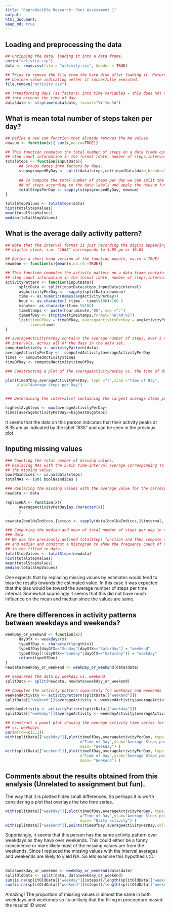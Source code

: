 ```yaml
---
title: "Reproducible Research: Peer Assessment 1"
output: 
html_document:
keep_md: true
---
```

## Loading and preprocessing the data
```r
## Unzipping the data, loading it into a data frame.
unzip("activity.zip")
data <- read.csv(file = "activity.csv", header = TRUE)

## Tries to remove the file from the hard disk after loading it. Returns a
## boolean value indicating wether it succesfully executed.
file.remove("activity.csv")

## Transforming days (as factors) into time variables - this does not take
## into account the time of day.
data$date <- strptime(data$date, format="%Y-%m-%d")
```

## What is mean total number of steps taken per day?
```r
## Define a new sum function that already removes the NA values.
newsum <- function(x){ sum(x,na.rm=TRUE)}

## This function computes the total number of steps on a data frame containing 
## step count information in the format [date, number of steps,interval,...]
totalSteps <- function(inputData){
      ## Groups dates into factors by days.
      stepsgroupedByDay <- split(data$steps,cut(inputData$date,breaks="day"))
      
      ## To compute the total number of steps per day we can split the number
      ## of steps according to the date labels and apply the newsum function.
      totalStepsPerDay <- sapply(stepsgroupedByDay, newsum)
}

totalStepValues <- totalSteps(data)
hist(totalStepValues)
mean(totalStepValues)
median(totalStepValues)
```


## What is the average daily activity pattern?
```r
## Note that the interval format is just recording the digits appearing in a
## digital clock, i.e. "1605" corresponds to 4.05 pm or 16:05

## Define a short hand version of the function mean(x, na.rm = TRUE)
newmean <- function(x){mean(x,na.rm =TRUE)}

## This function computes the activity pattern on a data frame containing 
## step count information in the format [date, number of steps,interval,...]
activityPattern <- function(inputData){
      splitData <- split(inputData$steps,inputData$interval)
      avgActivityPerDay <-  sapply(splitData,newmean)
      time <- as.numeric(names(avgActivityPerDay))
      hour <- as.character( (time - time%%100)/100 )
      minute<- as.character(time %%100)
      timeStamps <- paste(hour,minute,"00", sep =":")
      timeOfDay <- strptime(timeStamps,format="%H:%M:%S")
      list(timeOfDay = timeOfDay, averageActivityPerDay = avgActivityPerDay,
           times=time)
}

## averageActivityPerDay contains the average number of steps, over 5 minute
## intervals, across all of the days in the data set.
computedActivity <- activityPattern(data)
averageActivityPerDay <-  computedActivity$averageActivityPerDay
times <- computedActivity$times
timeOfDay <- computedActivity$timeOfDay

### Constructing a plot of the averageActivityPerDay vs. the time of day.

plot(timeOfDay,averageActivityPerDay, type ="l",xlab ="Time of Day",
     ylab="Average Steps per Day")


### Determining the interval(s) containing the largest average steps per day.

highestAvgSteps <- max(averageActivityPerDay)
times[averageActivityPerDay==highestAvgSteps]
```

It seems that the data on this person indicates that their activity peaks at 8:35 am as indicated by the label "835" and can be seen in the previous plot.


## Inputing missing values
```r
### Counting the total number of missing values.
## Replacing NAs with the 5-min time-interval average corresponding to 
## the missing value.
boolNaIndices <- is.na(data$steps)
totalNAs <- sum( boolNaIndices )

### Replacing the missing values with the average value for the corresponding interval.
newdata <- data

replaceNA <- function(x){ 
      averageActivityPerDay[as.character(x)]
      }

newdata[boolNaIndices,]$steps <- sapply(data[boolNaIndices,]$interval, replaceNA)

### Computing the median and mean of total number of steps per day in the new 
### data
## We use the previously defined totalSteps function and then compute the mean
## and median and construt a histogram to show the frequency count of total step
## in the filled in data.
totalStepValues <- totalSteps(newdata)
hist(totalStepValues)
mean(totalStepValues)
median(totalStepValues)
```

One expects that by replacing missing values by estimates would tend to bias the results towards the estimated value. In this case it was expected that the bias would be toward the average number of steps per time interval. Somewhat suprisingly it seems that this did not have much influence on the mean and median since the values are same.

## Are there differences in activity patterns between weekdays and weekends?
```r
weekDay_or_weekEnd <- function(x){
      dayOfX <- weekdays(x)
      typeOfDay <- character(length(x))
      typeOfDay[dayOfX=="Sunday"|dayOfX=="Saturday"] = "weekend"
      typeOfDay[!(dayOfX=="Sunday"|dayOfX=="Saturday")] = "weekday"
      return(typeOfDay)
}
newdata$weekday_or_weekend <- weekDay_or_weekEnd(data$date)

## Separates the data by weekday vs. weekend
splitData <- split(newdata, newdata$weekday_or_weekend)

## Computes the activity pattern separately for weekdays and weekends
weekendActivity <- activityPattern(splitData[["weekend"]])
splitData[["weekend"]]$averageActivity <- weekendActivity$averageActivityPerDay

weekdayActivity <- activityPattern(splitData[["weekday"]])
splitData[["weekday"]]$averageActivity <- weekdayActivity$averageActivityPerDay

## Construct a panel plot showing the average activity time series for weekends
## vs. weekdays
par(mfrow=c(2,1))
with(splitData[["weekday"]],plot(timeOfDay,averageActivityPerDay, type ="l",xlab
                                 ="Time of Day",ylab="Average Steps per Day",
                                 main= "Weekday") )
with(splitData[["weekend"]],plot(timeOfDay,averageActivityPerDay, type ="l",xlab
                                 ="Time of Day",ylab="Average Steps per Day",
                                 main= "Weekend") )
```


## Comments about the results obtained from this analysis (Unrelated to assignment but fun).
The way that it is plotted hides small differences. So perhaps it is worth considering a plot that overlays the two time series.
```r
with(splitData[["weekday"]],plot(timeOfDay,averageActivityPerDay, type ="l",xlab
                                 ="Time of Day",ylab="Average Steps per Day",
                                 main= "Daily activity") )
with(splitData[["weekend"]],points(timeOfDay,averageActivityPerDay,col="blue") )
```

Supprisingly, it seems that this person has the same activity pattern over weekdays as they have over weekends. This could either be a funny coincidence or more likely most of the missing values are from the weekends. Since I replaced the missing values with the interval averages and weekends are likely to yield NA. So lets examine this hypothesis :D!

##
```r
data$weekday_or_weekend <- weekDay_or_weekEnd(data$date)
splitOldData <- split(data, data$weekday_or_weekend)
sum(is.na(splitOldData[["weekday"]]$steps))/length(splitOldData[["weekday"]]$steps)
sum(is.na(splitOldData[["weekend"]]$steps))/length(splitOldData[["weekend"]]$steps)
```

Amazing! The proportion of missing values is almost the same in both weekdays and weekends so its unlikely that the filling in proceedure biased the results! :D wow!